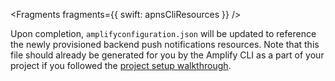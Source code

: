 
<Fragments fragments={{ swift: apnsCliResources }} />

Upon completion, `amplifyconfiguration.json` will be updated to reference the newly provisioned backend push notifications resources. Note that this file should already be generated for you by the Amplify CLI as a part of your project if you followed the [project setup walkthrough](/[platform]/start/project-setup/prerequisites/).
